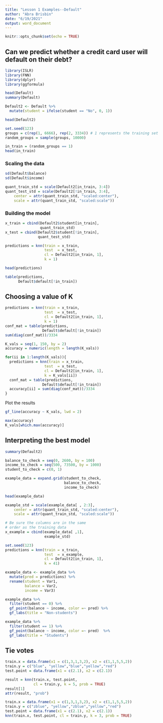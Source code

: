```yaml
---
title: "Lesson 1 Examples--Default"
author: "Abra Brisbin"
date: "6/19/2021"
output: word_document
---
```


```r
knitr::opts_chunk$set(echo = TRUE)
```

## Can we predict whether a credit card user will default on their debt?

```r
library(ISLR)
library(FNN)
library(dplyr)
library(ggformula)
```

```r
head(Default)
summary(Default)
```








```r
Default2 <- Default %>%
  mutate(student = ifelse(student == "No", 0, 1))

head(Default2)
```









```r
set.seed(123)
groups = c(rep(1, 6666), rep(2, 3334)) # 1 represents the training set
random_groups = sample(groups, 10000)

in_train = (random_groups == 1)
head(in_train)
```









### Scaling the data
```r
sd(Default$balance)
sd(Default$income)
```










```r
quant_train_std = scale(Default2[in_train, 3:4])
quant_test_std = scale(Default2[!in_train, 3:4], 
    center = attr(quant_train_std, "scaled:center"),
    scale = attr(quant_train_std, "scaled:scale"))
```










### Building the model
```r
x_train = cbind(Default2$student[in_train],
                quant_train_std)
x_test = cbind(Default2$student[!in_train],
               quant_test_std)

predictions = knn(train = x_train, 
                  test  = x_test,
                  cl = Default2[in_train, 1],
                  k = 1)

head(predictions)
```










```r
table(predictions, 
      Default$default[!in_train])
```





## Choosing a value of K
```r
predictions = knn(train = x_train, 
                  test  = x_test,
                  cl = Default2[in_train, 1],
                  k = 1)
conf_mat = table(predictions,
                 Default$default[!in_train])
sum(diag(conf_mat))/3334
```




```r
K_vals = seq(1, 150, by = 2)
accuracy = numeric(length = length(K_vals))

for(ii in 1:length(K_vals)){
  predictions = knn(train = x_train, 
                  test  = x_test,
                  cl = Default2[in_train, 1],
                  k = K_vals[ii])
  conf_mat = table(predictions,
                 Default$default[!in_train])
  accuracy[ii] = sum(diag(conf_mat))/3334
}
```




Plot the results
```r
gf_line(accuracy ~ K_vals, lwd = 2)
```











```r
max(accuracy)
K_vals[which.max(accuracy)]
```












## Interpreting the best model
```r
summary(Default2)
```

```r

balance_to_check = seq(0, 2600, by = 100)
income_to_check = seq(500, 73500, by = 1000)
student_to_check = c(0, 1)

example_data = expand.grid(student_to_check, 
                           balance_to_check, 
                           income_to_check)

head(example_data)

```

```r

example_std = scale(example_data[ , 2:3], 
    center = attr(quant_train_std, "scaled:center"),
    scale = attr(quant_train_std, "scaled:scale"))

# Be sure the columns are in the same  
# order as the training data
x_example = cbind(example_data[ ,1],
                  example_std)

```

```r

set.seed(123)
predictions = knn(train = x_train, 
                  test  = x_example,
                  cl = Default2[in_train, 1],
                  k = 41)

example_data <- example_data %>%
  mutate(pred = predictions) %>%
  rename(student = Var1,
         balance = Var2,
         income = Var3)

```

```r

example_data %>%
  filter(student == 0) %>%
  gf_point(balance ~ income, color =~ pred) %>%
  gf_labs(title = "Non-students")

```
```r
example_data %>%
  filter(student == 1) %>%
  gf_point(balance ~ income, color =~ pred)  %>%
  gf_labs(title = "Students")
```




## Tie votes
```r
train.x = data.frame(x1 = c(1,3,1,3,2), x2 = c(1,1,5,5,2))
train.y = c("blue", "yellow","blue","yellow","red")
test.point = data.frame(x1 = c(2.1), x2 = c(2.1))

result = knn(train.x, test.point, 
             cl = train.y, k = 5, prob = TRUE)
result[1]
attr(result, "prob")
```

```r
train.x = data.frame(x1 = c(1,3,1,3,2), x2 = c(1,1,5,5,2))
train.y = c("zblue", "yellow","zblue","yellow","red")
test.point = data.frame(x1 = c(2.1), x2 = c(2.1))
knn(train.x, test.point, cl = train.y, k = 3, prob = TRUE)
```